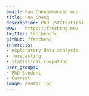 ```yaml
---
email: Fan.Cheng@monash.edu
title: Fan Cheng
description: PhD (Statistics)
www:   https://fancheng.me/
twitter: fanchengfc
github: ffancheng
interests:
- exploratory data analysis
- forecasting
- statistical computing
user_groups:
- PhD Student
- Current
image: avatar.jpg
---
```

